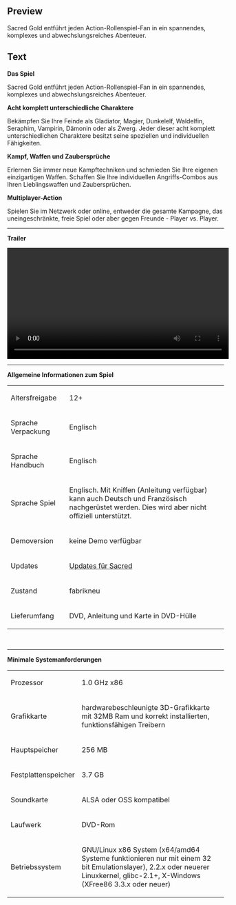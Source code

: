 ==Preview==
<p>Sacred Gold entf&uuml;hrt jeden Action-Rollenspiel-Fan in ein spannendes, komplexes und abwechslungsreiches Abenteuer.</p>

==Text==
<p><strong>Das Spiel</strong></p>
<p>Sacred Gold entf&uuml;hrt jeden Action-Rollenspiel-Fan in ein spannendes, komplexes und abwechslungsreiches Abenteuer.</p>
<p><strong>Acht komplett unterschiedliche Charaktere</strong></p>
<p>Bek&auml;mpfen Sie Ihre Feinde als Gladiator, Magier, Dunkelelf, Waldelfin, Seraphim, Vampirin, D&auml;monin oder als Zwerg. Jeder dieser acht komplett unterschiedlichen Charaktere besitzt seine speziellen und individuellen F&auml;higkeiten.</p>
<p><strong>Kampf, Waffen und Zauberspr&uuml;che</strong></p>
<p>Erlernen Sie immer neue Kampftechniken und schmieden Sie Ihre eigenen einzigartigen Waffen. Schaffen Sie Ihre individuellen Angriffs-Combos aus Ihren Lieblingswaffen und Zauberspr&uuml;chen.</p>
<p><strong>Multiplayer-Action</strong></p>
<p>Spielen Sie im Netzwerk oder online, entweder die gesamte Kampagne, das uneingeschr&auml;nkte, freie Spiel oder aber gegen Freunde - Player vs. Player.</p>
<hr />
<p><strong>Trailer</strong></p>
<p><video width="515" controls="true"> <source src="http://videos.fun4tux.ch/sacred-trailer-en.ogg"></source> Ihr Browser unterst&uuml;tzt das video-Tag nicht! Dies ist eine gute Gelegenheit, einen brauchbaren <a href="http://www.mozilla-europe.org/de/firefox/">Browser zu besorgen</a>!</video></p>
<hr />
<p><strong>Allgemeine Informationen zum Spiel</strong></p>
<table border="0">
<tbody>
<tr>
<td>Altersfreigabe</td>
<td>12+</td>
</tr>
<tr>
<td>Sprache Verpackung</td>
<td>Englisch</td>
</tr>
<tr>
<td>Sprache Handbuch</td>
<td>Englisch</td>
</tr>
<tr>
<td>Sprache Spiel</td>
<td>Englisch. Mit Kniffen (Anleitung verf&uuml;gbar) kann auch Deutsch und Franz&ouml;sisch nachger&uuml;stet werden. Dies wird aber nicht offiziell unterst&uuml;tzt.</td>
</tr>
<tr>
<td>Demoversion</td>
<td>keine Demo verf&uuml;gbar</td>
</tr>
<tr>
<td>Updates</td>
<td><a href="http://updatefiles.linuxgamepublishing.com/sacred/" target="_blank">Updates f&uuml;r Sacred</a></td>
</tr>
<tr>
<td>Zustand</td>
<td>fabrikneu</td>
</tr>
<tr>
<td>Lieferumfang</td>
<td>DVD, Anleitung und Karte in DVD-H&uuml;lle</td>
</tr>
</tbody>
</table>
<p>&nbsp;</p>
<hr />
<p><strong>Minimale Systemanforderungen</strong></p>
<table border="0">
<tbody>
<tr>
<td>Prozessor</td>
<td>1.0 GHz x86</td>
</tr>
<tr>
<td>Grafikkarte</td>
<td>hardwarebeschleunigte 3D-Grafikkarte mit 32MB Ram und korrekt installierten, funktionsf&auml;higen Treibern&nbsp;</td>
</tr>
<tr>
<td>Hauptspeicher</td>
<td>256 MB</td>
</tr>
<tr>
<td>Festplattenspeicher</td>
<td>3.7 GB</td>
</tr>
<tr>
<td>Soundkarte</td>
<td>ALSA oder OSS kompatibel</td>
</tr>
<tr>
<td>Laufwerk</td>
<td>DVD-Rom</td>
</tr>
<tr>
<td>Betriebssystem</td>
<td>
<p>GNU/Linux x86 System (x64/amd64 Systeme funktionieren nur mit einem 32 bit Emulationslayer), 2.2.x oder neuerer Linuxkernel, glibc-2.1+, X-Windows (XFree86 3.3.x oder neuer)</p>
</td>
</tr>
</tbody>
</table>
